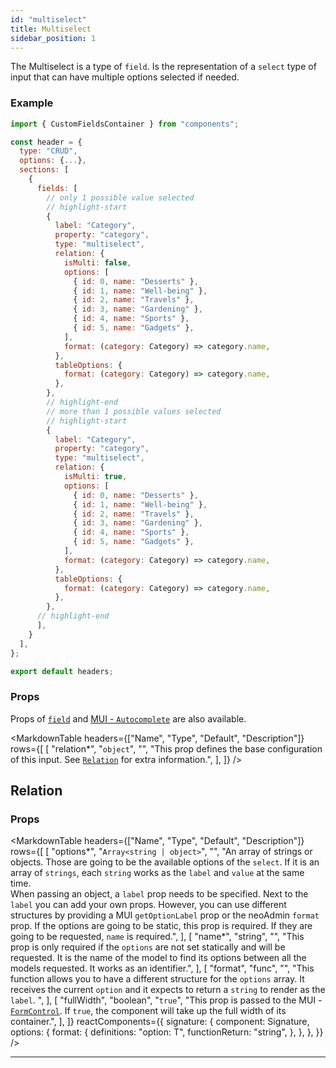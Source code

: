 ```yaml
---
id: "multiselect"
title: Multiselect
sidebar_position: 1
---
```



The Multiselect is a type of `field`. Is the representation of a `select` type of input that can have multiple options selected if needed.

### Example

```js
import { CustomFieldsContainer } from "components";

const header = {
  type: "CRUD",
  options: {...},
  sections: [
    {
      fields: [
        // only 1 possible value selected
        // highlight-start
        {
          label: "Category",
          property: "category",
          type: "multiselect",
          relation: {
            isMulti: false,
            options: [
              { id: 0, name: "Desserts" },
              { id: 1, name: "Well-being" },
              { id: 2, name: "Travels" },
              { id: 3, name: "Gardening" },
              { id: 4, name: "Sports" },
              { id: 5, name: "Gadgets" },
            ],
            format: (category: Category) => category.name,
          },
          tableOptions: {
            format: (category: Category) => category.name,
          },
        },
        // highlight-end
        // more than 1 possible values selected
        // highlight-start
        {
          label: "Category",
          property: "category",
          type: "multiselect",
          relation: {
            isMulti: true,
            options: [
              { id: 0, name: "Desserts" },
              { id: 1, name: "Well-being" },
              { id: 2, name: "Travels" },
              { id: 3, name: "Gardening" },
              { id: 4, name: "Sports" },
              { id: 5, name: "Gadgets" },
            ],
            format: (category: Category) => category.name,
          },
          tableOptions: {
            format: (category: Category) => category.name,
          },
        },
      // highlight-end
      ],
    }
  ],
};

export default headers;
```

### Props

Props of [`field`](/docs/api/headers/sections/fields#props) and [MUI - `Autocomplete`](https://mui.com/material-ui/api/autocomplete/) are also available.

<MarkdownTable
  headers={["Name", "Type", "Default", "Description"]}
  rows={[
    [
      "relation*",
      "`object`",
      "",
      "This prop defines the base configuration of this input. See [`Relation`](#relation) for extra information.",
    ],
  ]}
/>

## Relation

### Props

<MarkdownTable
  headers={["Name", "Type", "Default", "Description"]}
  rows={[
    [
      "options*",
      "`Array<string | object>`",
      "",
      "An array of strings or objects. Those are going to be the available options of the `select`. If it is an array of `strings`, each `string` works as the `label` and `value` at the same time.<br/>When passing an object, a `label` prop needs to be specified. Next to the `label` you can add your own props. However, you can use different structures by providing a MUI `getOptionLabel` prop or the neoAdmin `format` prop. If the options are going to be static, this prop is required. If they are going to be requested, `name` is required.",
    ],
    [
      "name*",
      "string",
      "",
      "This prop is only required if the `options` are not set statically and will be requested. It is the name of the model to find its options between all the models requested. It works as an identifier.",
    ],
    [
      "format",
      "func",
      "",
      "This function allows you to have a different structure for the `options` array. It receives the current `option` and it expects to return a `string` to render as the `label`. <rc cn=signature o=format />",
    ],
    [
      "fullWidth",
      "boolean",
      "`true`",
      "This prop is passed to the MUI - [`FormControl`](https://mui.com/material-ui/api/form-control/). If `true`, the component will take up the full width of its container.",
    ],
  ]}
  reactComponents={{
    signature: {
      component: Signature,
      options: {
        format: {
          definitions: "option: T",
          functionReturn: "string",
        },
      },
    },
  }}
/>

---
